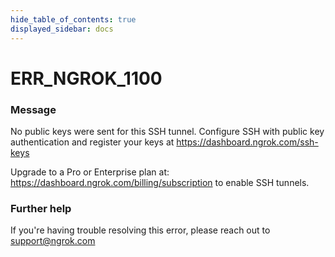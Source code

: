 ```yaml
---
hide_table_of_contents: true
displayed_sidebar: docs
---
```



# ERR_NGROK_1100

### Message
No public keys were sent for this SSH tunnel.
Configure SSH with public key authentication and register your keys at https://dashboard.ngrok.com/ssh-keys 

Upgrade to a Pro or Enterprise plan at: https://dashboard.ngrok.com/billing/subscription to enable SSH tunnels.

<ErrorDetails error='err_ngrok_1100' />


### Further help
If you're having trouble resolving this error, please reach out to [support@ngrok.com](mailto:support@ngrok.com?subject=Help%20with%20ERR_NGROK_1100)

